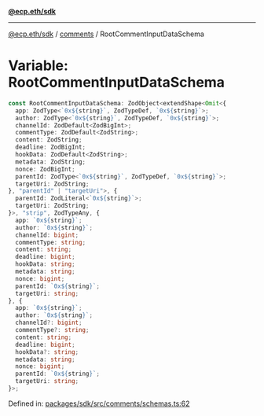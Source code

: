 [**@ecp.eth/sdk**](../../index.mdx)

***

[@ecp.eth/sdk](/sdk-reference/index.mdx) / [comments](/sdk-reference/comments/index.mdx) / RootCommentInputDataSchema

# Variable: RootCommentInputDataSchema

```ts
const RootCommentInputDataSchema: ZodObject<extendShape<Omit<{
  app: ZodType<`0x${string}`, ZodTypeDef, `0x${string}`>;
  author: ZodType<`0x${string}`, ZodTypeDef, `0x${string}`>;
  channelId: ZodDefault<ZodBigInt>;
  commentType: ZodDefault<ZodString>;
  content: ZodString;
  deadline: ZodBigInt;
  hookData: ZodDefault<ZodString>;
  metadata: ZodString;
  nonce: ZodBigInt;
  parentId: ZodType<`0x${string}`, ZodTypeDef, `0x${string}`>;
  targetUri: ZodString;
}, "parentId" | "targetUri">, {
  parentId: ZodLiteral<`0x${string}`>;
  targetUri: ZodString;
}>, "strip", ZodTypeAny, {
  app: `0x${string}`;
  author: `0x${string}`;
  channelId: bigint;
  commentType: string;
  content: string;
  deadline: bigint;
  hookData: string;
  metadata: string;
  nonce: bigint;
  parentId: `0x${string}`;
  targetUri: string;
}, {
  app: `0x${string}`;
  author: `0x${string}`;
  channelId?: bigint;
  commentType?: string;
  content: string;
  deadline: bigint;
  hookData?: string;
  metadata: string;
  nonce: bigint;
  parentId: `0x${string}`;
  targetUri: string;
}>;
```

Defined in: [packages/sdk/src/comments/schemas.ts:62](https://github.com/ecp-eth/comments-monorepo/blob/main/packages/sdk/src/comments/schemas.ts#L62)
